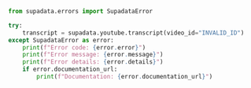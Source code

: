```python Python
from supadata.errors import SupadataError

try:
    transcript = supadata.youtube.transcript(video_id="INVALID_ID")
except SupadataError as error:
    print(f"Error code: {error.error}")
    print(f"Error message: {error.message}")
    print(f"Error details: {error.details}")
    if error.documentation_url:
        print(f"Documentation: {error.documentation_url}")
```